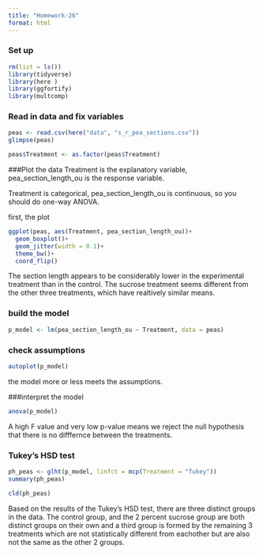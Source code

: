 ```yaml
---
title: "Homework-26"
format: html
---
```


### Set up
```r
rm(list = ls())
library(tidyverse)
library(here )
library(ggfortify)
library(multcomp)
```

### Read in data and fix variables
```r
peas <- read.csv(here("data", "s_r_pea_sections.csv"))
glimpse(peas)

peas$Treatment <- as.factor(peas$Treatment)
```

###Plot the data 
Treatment is the explanatory variable, pea_section_length_ou is the response variable.

Treatment is categorical, pea_section_length_ou is continuous, so you should do one-way ANOVA.

first, the plot
```r
ggplot(peas, aes(Treatment, pea_section_length_ou))+
  geom_boxplot()+
  geom_jitter(width = 0.1)+
  theme_bw()+
  coord_flip()
```
The section length appears to be considerably lower in the experimental treatment than in the control. The sucrose treatment seems different from the other three treatments, which have realtively similar means.

### build the model
```r
p_model <- lm(pea_section_length_ou ~ Treatment, data = peas)
```

### check assumptions
```r
autoplot(p_model)
```
the model more or less meets the assumptions.

###interpret the model
```r
anova(p_model)
```
A high F value and very low p-value means we reject the null hypothesis that there is no difffernce between the treatments.

### Tukey's HSD test
```r
ph_peas <- glht(p_model, linfct = mcp(Treatment = "Tukey"))
summary(ph_peas)

cld(ph_peas)
```

Based on the results of the Tukey's HSD test, there are three distinct groups in the data. The control group, and the 2 percent sucrose group are both distinct groups on their own and a third group is formed by the remaining 3 treatments which are not statistically different from eachother but are also not the same as the other 2 groups.

